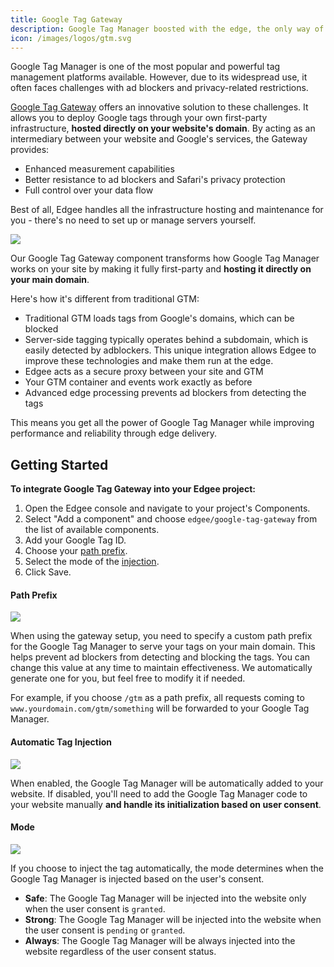 ```yaml
---
title: Google Tag Gateway
description: Google Tag Manager boosted with the edge, the only way of collecting first party data
icon: /images/logos/gtm.svg
---
```



<EdgeeSdk />

Google Tag Manager is one of the most popular and powerful tag management platforms available. However, due to its widespread use, it often faces challenges with ad blockers and privacy-related restrictions.

[Google Tag Gateway](https://developers.google.com/tag-platform/tag-manager/gateway/setup-guide) offers an innovative solution to these challenges. It allows you to deploy Google tags through your own first-party infrastructure, **hosted directly on your website's domain**. By acting as an intermediary between your website and Google's services, the Gateway provides:

- Enhanced measurement capabilities
- Better resistance to ad blockers and Safari's privacy protection
- Full control over your data flow

Best of all, Edgee handles all the infrastructure hosting and maintenance for you - there's no need to set up or manage servers yourself.

<Frame>
  <img src="/images/google-tag-gateway-illustration.jpg"/>
</Frame>



Our Google Tag Gateway component transforms how Google Tag Manager works on your site by making it fully first-party and **hosting it directly on your main domain**. 

Here's how it's different from traditional GTM:
- Traditional GTM loads tags from Google's domains, which can be blocked
- Server-side tagging typically operates behind a subdomain, which is easily detected by adblockers. This unique integration allows Edgee to improve these technologies and make them run at the edge.
- Edgee acts as a secure proxy between your site and GTM
- Your GTM container and events work exactly as before
- Advanced edge processing prevents ad blockers from detecting the tags

This means you get all the power of Google Tag Manager while improving performance and reliability through edge delivery.

## Getting Started

**To integrate Google Tag Gateway into your Edgee project:**

1. Open the Edgee console and navigate to your project's Components.
2. Select "Add a component" and choose `edgee/google-tag-gateway` from the list of available components.
3. Add your Google Tag ID.
4. Choose your [path prefix](#path-prefix).
5. Select the mode of the [injection](#automatic-tag-injection).
6. Click Save.

#### Path Prefix

<Frame>
  <img src="/images/path-prefix.png"/>
</Frame>

When using the gateway setup, you need to specify a custom path prefix for the Google Tag Manager to serve your tags on your main domain.
This helps prevent ad blockers from detecting and blocking the tags. You can change this value at any time to maintain effectiveness.
We automatically generate one for you, but feel free to modify it if needed.

For example, if you choose `/gtm` as a path prefix, all requests coming to `www.yourdomain.com/gtm/something` will be forwarded to your Google Tag Manager.

#### Automatic Tag Injection

<Frame>
  <img src="/images/tag-injection.png"/>
</Frame>

When enabled, the Google Tag Manager will be automatically added to your website. If disabled, you'll need to add the Google Tag Manager code to your website manually **and handle its initialization based on user consent**.

#### Mode

<Frame>
  <img src="/images/mode.png"/>
</Frame>

If you choose to inject the tag automatically, the mode determines when the Google Tag Manager is injected based on the user's consent.

- **Safe**: The Google Tag Manager will be injected into the website only when the user consent is `granted`.
- **Strong**: The Google Tag Manager will be injected into the website when the user consent is `pending` or `granted`.
- **Always**: The Google Tag Manager will be always injected into the website regardless of the user consent status.
